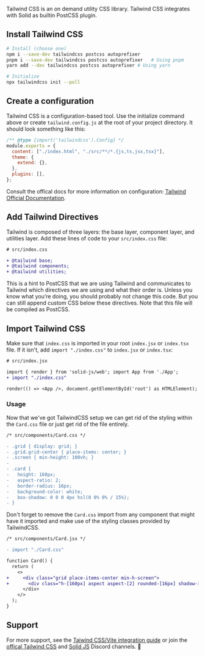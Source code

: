 <Title>Tailwind CSS</Title>

Tailwind CSS is an on demand utility CSS library. Tailwind CSS integrates with Solid as builtin PostCSS plugin.

## Install Tailwind CSS

```sh
# Install (choose one)
npm i --save-dev tailwindcss postcss autoprefixer
pnpm i --save-dev tailwindcss postcss autoprefixer   # Using pnpm
yarn add --dev tailwindcss postcss autoprefixer # Using yarn

# Initialize
npx tailwindcss init --poll
```

## Create a configuration

Tailwind CSS is a configuration-based tool. Use the initialize command above or create `tailwind.config.js` at the root of your project directory. It should look something like this:

```js
/** @type {import('tailwindcss').Config} */
module.exports = {
  content: ["./index.html", "./src/**/*.{js,ts,jsx,tsx}"],
  theme: {
    extend: {},
  },
  plugins: [],
};
```

Consult the offical docs for more information on configuration: [Tailwind Official Documentation](https://tailwindcss.com/docs/guides/solidjs).

## Add Tailwind Directives

Tailwind is composed of three layers: the base layer, component layer, and utilities layer. Add these lines of code to your `src/index.css` file:

```diff
# src/index.css

+ @tailwind base;
+ @tailwind components;
+ @tailwind utilities;
```

This is a hint to PostCSS that we are using Tailwind and communicates to Tailwind which directives we are using and what their order is. Unless you know what you’re doing, you should probably not change this code. But you can still append custom CSS below these directives. Note that this file will be compiled as PostCSS.

## Import Tailwind CSS

Make sure that `index.css` is imported in your root `index.jsx` or `index.tsx` file. If it isn't, add `import "./index.css"` to `index.jsx` or `index.tsx`:

```diff
# src/index.jsx

import { render } from 'solid-js/web'; import App from './App';
+ import "./index.css"

render(() => <App />, document.getElementById('root') as HTMLElement);
```

### Usage

Now that we've got TailwindCSS setup we can get rid of the styling within the `Card.css` file or just get rid of the file entirely.

```diff
/* src/components/Card.css */

- .grid { display: grid; }
- .grid.grid-center { place-items: center; }
- .screen { min-height: 100vh; }
-
- .card {
-   height: 160px;
-   aspect-ratio: 2;
-   border-radius: 16px;
-   background-color: white;
-   box-shadow: 0 0 0 4px hsl(0 0% 0% / 15%);
- }
```

Don't forget to remove the `Card.css` import from any component that might have it imported and make use of the styling classes provided by TailwindCSS.

```diff
/* src/components/Card.jsx */

- import "./Card.css"

function Card() {
  return (
    <>
+     <div class="grid place-items-center min-h-screen">
+       <div class="h-[160px] aspect aspect-[2] rounded-[16px] shadow-[0_0_0_4px_hsl(0_0%_0%_/_15%)]">Hello, world!</div>
      </div>
    </>
  );
}
```

## Support

For more support, see the [Taiwind CSS/Vite integration guide](https://tailwindcss.com/docs/guides/vite) or join the [offical Tailwind CSS](https://discord.com/invite/7NF8GNe) and [Solid JS](https://discord.com/invite/solidjs) Discord channels. 👋
